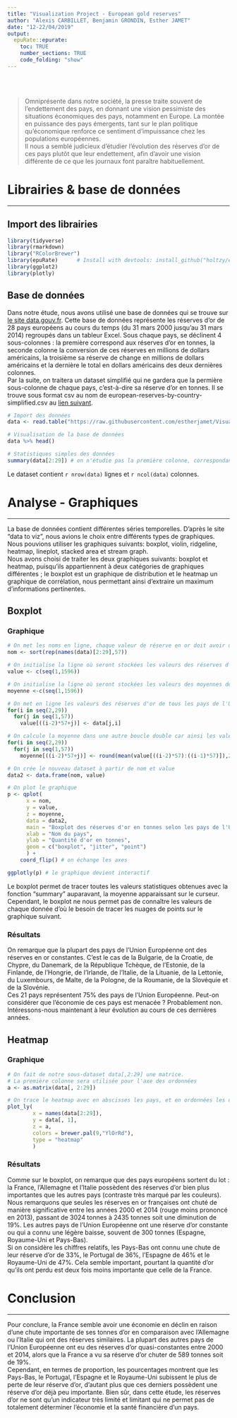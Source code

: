 ```yaml
---
title: "Visualization Project - European gold reserves"
author: "Alexis CARBILLET, Benjamin GRONDIN, Esther JAMET"
date: "12-22/04/2019"
output:
  epuRate::epurate:
    toc: TRUE
    number_sections: TRUE
    code_folding: "show"
---
```



<br><br>

> Omniprésente dans notre société, la presse traite souvent de l'endettement des pays, en donnant une vision pessimiste des situations économiques des pays, notamment en Europe. La montée en puissance des pays émergents, tant sur le plan politique qu'économique renforce ce sentiment d'impuissance chez les populations européennes. 
<br>
Il nous a semblé judicieux d'étudier l'évolution des réserves d'or de ces pays plutôt que leur endettement, afin d'avoir une vision différente de ce que les journaux font paraître habituellement.



# Librairies & base de données
***


## Import des librairies
```r
library(tidyverse)
library(rmarkdown)
library("RColorBrewer")
library(epuRate)      # Install with devtools: install_github("holtzy/epuRate", force=TRUE)
library(ggplot2)
library(plotly)
```


## Base de données
Dans notre étude, nous avons utilisé une base de données qui se trouve sur [le site data.gouv.fr](https://www.data.gouv.fr/fr/datasets/reserves-officielles-de-28-pays-europeens). Cette base de données représente les réserves d'or de 28 pays européens au cours du temps (du 31 mars 2000 jusqu'au 31 mars 2014) regroupés dans un tableur Excel. Sous chaque pays, se déclinent 4 sous-colonnes : la première correspond aux réserves d'or en tonnes, la seconde colonne la conversion de ces réserves en millions de dollars américains, la troisième sa réserve de change en millions de dollars américains et la dernière le total en dollars américains des deux dernières colonnes.
<br>
Par la suite, on traitera un dataset simplifié qui ne gardera que la permière sous-colonne de chaque pays, c'est-à-dire sa réserve d'or en tonnes. Il se trouve sous format csv au nom de european-reserves-by-country-simplified.csv au [lien suivant](https://raw.githubusercontent.com/estherjamet/Visualization-Project/master/european-reserves-by-country-simplified.csv).

```r
# Import des données
data <- read.table("https://raw.githubusercontent.com/estherjamet/Visualization-Project/master/european-reserves-by-country-simplified.csv", header = TRUE, sep = ";")

# Visualisation de la base de données
data %>% head()

# Statistiques simples des données
summary(data[2:29]) # on n'étudie pas la première colonne, correspondant aux dates
```

Le dataset contient `r nrow(data)` lignes et `r ncol(data)` colonnes.



# Analyse - Graphiques
***
La base de données contient différentes séries temporelles. D'après le site "data to viz", nous avions le choix entre différents types de graphiques. Nous pouvions utiliser les graphiques suivants: boxplot, violin, ridgeline, heatmap, lineplot, stacked area et stream graph.
<br>
Nous avons choisi de traiter les deux graphiques suivants: boxplot et heatmap, puisqu'ils appartiennent à deux catégories de graphiques différentes ; le boxplot est un graphique de distribution et le heatmap un graphique de corrélation, nous permettant ainsi d'extraire un maximum d'informations pertinentes.


## Boxplot

### Graphique
```r
# On met les noms en ligne, chaque valeur de réserve en or doit avoir un nom associé qui est celui de son pays
nom <- sort(rep(names(data)[2:29],57)) 

# On initialise la ligne où seront stockées les valeurs des réserves d'or de tous les pays de l'union européenne
value <- c(seq(1,1596))

# On initialise la ligne où seront stockées les valeurs des moyennes des réserves d'or par pays
moyenne <-c(seq(1,1596))

# On met en ligne les valeurs des réserves d'or de tous les pays de l'Union Européenne
for(i in seq(2,29))
  for(j in seq(1,57))
    value[((i-2)*57+j)] <- data[j,i]

# On calcule la moyenne dans une autre boucle double car ainsi les valeurs sont déjà mises en ligne
for(i in seq(2,29))
  for(j in seq(1,57))
    moyenne[((i-2)*57+j)] <- round(mean(value[((i-2)*57):((i-1)*57)]),2)

# On crée le nouveau dataset à partir de nom et value
data2 <- data.frame(nom, value) 

# On plot le graphique
p <- qplot(
      x = nom, 
      y = value, 
      z = moyenne,
      data = data2, 
      main = "Boxplot des réserves d'or en tonnes selon les pays de l'UE", 
      xlab = "Nom du pays", 
      ylab = "Quantité d'or en tonnes", 
      geom = c("boxplot", "jitter", "point")
      ) +
    coord_flip() # on échange les axes

ggplotly(p) # le graphique devient interactif
```

Le boxplot permet de tracer toutes les valeurs statistiques obtenues avec la fonction "summary" auparavant, la moyenne apparaissant sur le curseur.
Cependant, le boxplot ne nous permet pas de connaître les valeurs de chaque donnée d'où le besoin de tracer les nuages de points sur le graphique suivant.

### Résultats
On remarque que la plupart des pays de l'Union Européenne ont des réserves en or constantes. C'est le cas de la Bulgarie, de la Croatie, de Chypre, du Danemark, de la République Tchèque, de l'Estonie, de la Finlande, de l'Hongrie, de l'Irlande, de l'Italie, de la Lituanie, de la Lettonie, du Luxembours, de Malte, de la Pologne, de la Roumanie, de la Slovéquie et de la Slovénie.
<br>
Ces 21 pays représentent 75% des pays de l'Union Européenne. Peut-on considérer que l'économie de ces pays est menacée ? Probablement non. Intéressons-nous maintenant à leur évolution au cours de ces dernières années.


## Heatmap

### Graphique
```r
# On fait de notre sous-dataset data[,2:29] une matrice.
# La première colonne sera utilisée pour l'axe des ordonnées
a <- as.matrix(data[, 2:29]) 

# On trace le heatmap avec en abscisses les pays, et en ordonnées les dates de mesure des réserves d'or des différents pays
plot_ly(
        x = names(data[2:29]), 
        y = data[, 1], 
        z = a, 
        colors = brewer.pal(9,"YlOrRd"),
        type = "heatmap"
        )
```

### Résultats

Comme sur le boxplot, on remarque que des pays européens sortent du lot : la France, l'Allemagne et l'Italie possèdent des réserves d'or bien plus importantes que les autres pays (contraste très marqué par les couleurs).
Nous remarquons que seules les réserves en or françaises ont chuté de manière significative entre les années 2000 et 2014 (rouge moins prononcé en 2013), passant de 3024 tonnes à 2435 tonnes soit une diminution de 19%. Les autres pays de l'Union Européenne ont une réserve d'or constante ou qui a connu une légère baisse, souvent de 300 tonnes (Espagne, Royaume-Uni et Pays-Bas). 
<br>
Si on considère les chiffres relatifs, les Pays-Bas ont connu une chute de leur réserve d'or de 33%, le Portugal de 36%, l'Espagne de 46% et le Royaume-Uni de 47%. Cela semble important, pourtant la quantité d'or qu'ils ont perdu est deux fois moins importante que celle de la France. 



# Conclusion
***
Pour conclure, la France semble avoir une économie en déclin en raison d'une chute importante de ses tonnes d'or en comparaison avec l'Allemagne ou l'Italie qui ont des réserves similaires. La plupart des autres pays de l'Union Européenne ont eu des réserves d'or quasi-constantes entre 2000 et 2014, alors que la France a vu sa réserve d'or chuter de 589 tonnes soit de 19%. 
<br>
Cependant, en termes de proportion, les pourcentages montrent que les Pays-Bas, le Portugal, l'Espagne et le Royaume-Uni subissent le plus de perte de leur réserve d'or, d'autant plus que ces derniers possèdent une réserve d'or déjà peu importante.
Bien sûr, dans cette étude, les réserves d'or ne sont qu'un indicateur très limité et limitant qui ne permet pas de totalement déterminer l'économie et la santé financière d'un pays.